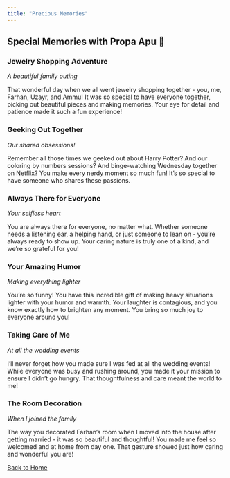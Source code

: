 ```yaml
---
title: "Precious Memories"
---
```


:::{.text-center .mb-5}
# Special Memories with Propa Apu 💖
:::

:::{.memory-grid}

::: {.memory-card}
### Jewelry Shopping Adventure
*A beautiful family outing*

That wonderful day when we all went jewelry shopping together - you, me, Farhan, Uzayr, and Ammu! It was so special to have everyone together, picking out beautiful pieces and making memories. Your eye for detail and patience made it such a fun experience!
:::

::: {.memory-card}
### Geeking Out Together
*Our shared obsessions!*

Remember all those times we geeked out about Harry Potter? And our coloring by numbers sessions? And binge-watching Wednesday together on Netflix? You make every nerdy moment so much fun! It's so special to have someone who shares these passions.
:::

::: {.memory-card}
### Always There for Everyone
*Your selfless heart*

You are always there for everyone, no matter what. Whether someone needs a listening ear, a helping hand, or just someone to lean on - you're always ready to show up. Your caring nature is truly one of a kind, and we're so grateful for you!
:::

::: {.memory-card}
### Your Amazing Humor
*Making everything lighter*

You're so funny! You have this incredible gift of making heavy situations lighter with your humor and warmth. Your laughter is contagious, and you know exactly how to brighten any moment. You bring so much joy to everyone around you!
:::

::: {.memory-card}
### Taking Care of Me
*At all the wedding events*

I'll never forget how you made sure I was fed at all the wedding events! While everyone was busy and rushing around, you made it your mission to ensure I didn't go hungry. That thoughtfulness and care meant the world to me!
:::

::: {.memory-card}
### The Room Decoration
*When I joined the family*

The way you decorated Farhan's room when I moved into the house after getting married - it was so beautiful and thoughtful! You made me feel so welcomed and at home from day one. That gesture showed just how caring and wonderful you are!
:::

:::

<div class="text-center mt-5">
  <a href="index.html" class="home-btn">
    <i class="fas fa-home"></i> Back to Home
  </a>
</div>

<script>
document.addEventListener("DOMContentLoaded", () => {
  const cards = document.querySelectorAll('.memory-card');
  cards.forEach(card => {
    card.addEventListener('mouseenter', (e) => {
      party.sparkles(e.target, {
        count: party.variation.range(10, 20),
        speed: party.variation.range(50, 200),
      });
    });
  });
});
</script>
